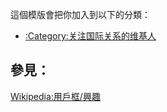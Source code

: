 {{Userbox
  |id=[[File:Balanceofpower.png|60px]]
  |id-c=#FFF
  |info=這個用戶關注'''[[國際關係]]'''。
  |info-c=#C0C0C0
  |info-s=10
  |border-c=#0000FF
}}<includeonly>[[Category:关注国际关系的维基人|{{PAGENAME}}]]</includeonly>
<noinclude>
<p style="clear: both; padding-top: 2em">
這個模版會把你加入到以下的分類：
*[[:Category:关注国际关系的维基人]]

== 參見： ==
[[Wikipedia:用戶框/興趣]]
</p>
</noinclude>